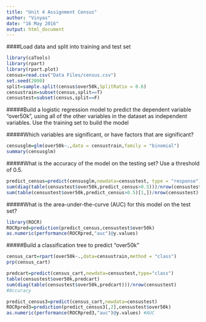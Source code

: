 ```yaml
---
title: "Unit 4 Assignment Census"
author: "Vinyas"
date: "16 May 2016"
output: html_document
---
```

####Load data and split into training and test set
```r
library(caTools)
library(rpart)
library(rpart.plot)
census=read.csv("Data Files/census.csv")
set.seed(2000)
split=sample.split(census$over50k,SplitRatio = 0.6)
censustrain=subset(census,split==T)
censustest=subset(census,split==F)
```

#####Build a logistic regression model to predict the dependent variable "over50k", using all of the other variables in the dataset as independent variables. Use the training set to build the model

#####Which variables are significant, or have factors that are significant? 
```r
censusglm=glm(over50k~.,data = censustrain,family = "binomial")
summary(censusglm)
```

#####What is the accuracy of the model on the testing set? Use a threshold of 0.5. 
```r
predict_census=predict(censusglm,newdata=censustest, type = "response")
sum(diag(table(censustest$over50k,predict_census>0.5)))/nrow(censustest)
sum(table(censustest$over50k,predict_census>0.5)[1,])/nrow(censustest)

```

#####What is the area-under-the-curve (AUC) for this model on the test set?
```r
library(ROCR)
ROCRpred=prediction(predict_census,censustest$over50k)
as.numeric(performance(ROCRpred,"auc")@y.values)
```

#####Build a classification tree to predict "over50k"
```r
census_cart=rpart(over50k~.,data=censustrain,method = "class")
prp(census_cart)
```

```r
predcart=predict(census_cart,newdata=censustest,type="class")
table(censustest$over50k,predcart)
sum(diag(table(censustest$over50k,predcart)))/nrow(censustest) 
#Accuracy

predict_census3=predict(census_cart,newdata=censustest)
ROCRpred3=prediction(predict_census3[,2],censustest$over50k)
as.numeric(performance(ROCRpred3,"auc")@y.values) #AUC
```


